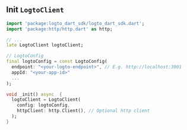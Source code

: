 ## Init `LogtoClient`

```dart
import 'package:logto_dart_sdk/logto_dart_sdk.dart';
import 'package:http/http.dart' as http;

// ...
late LogtoClient logtoClient;

// LogtoConfig
final logtoConfig = const LogtoConfig(
  endpoint: "<your-logto-endpoint>", // E.g. http://localhost:3001
  appId: "<your-app-id>"
  ...
);

void _init() async  {
  logtoClient = LogtoClient(
    config: logtoConfig,
    httpClient: http.Client(), // Optional http client
  );
}

```
